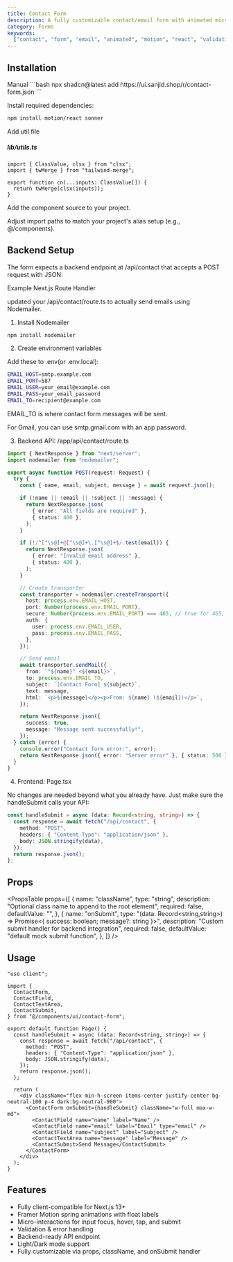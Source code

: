 ```yaml
---
title: Contact Form
description: A fully customizable contact/email form with animated micro-interactions, validation, and backend integration with Nodemailer.
category: Forms
keywords:
  ["contact", "form", "email", "animated", "motion", "react", "validation"]
---
```


<CodePreview name="contact-form" />

## Installation

<CodeTabs>

<TabsList>
  <TabsTrigger value="cli">
    <Shadcn />
  </TabsTrigger>
  <TabsTrigger value="manual">Manual</TabsTrigger>
</TabsList>

<TabsContent value="cli">
```bash
npx shadcn@latest add https://ui.sanjid.shop/r/contact-form.json
```
</TabsContent> <TabsContent value="manual"> <Steps>

<Step>Install required dependencies:</Step>

```bash
npm install motion/react sonner
```

<Step>Add util file</Step>

##### lib/utils.ts

```tsx
import { ClassValue, clsx } from "clsx";
import { twMerge } from "tailwind-merge";

export function cn(...inputs: ClassValue[]) {
  return twMerge(clsx(inputs));
}
```

<Step>Add the component source to your project.</Step>

<ComponentSource name="contact-form" title="components/ui/contact-form.tsx" />

<Step>
  Adjust import paths to match your project's alias setup (e.g., @/components).
</Step>

</Steps> </TabsContent> </CodeTabs>

## Backend Setup

The form expects a backend endpoint at /api/contact that accepts a POST request with JSON:

Example Next.js Route Handler

updated your <InlinePre>/api/contact/route.ts</InlinePre> to actually send emails using Nodemailer.

1. Install Nodemailer

```bash
npm install nodemailer
```

2. Create environment variables

Add these to <InlinePre>.env</InlinePre>(or <InlinePre>.env.local</InlinePre>):

```bash
EMAIL_HOST=smtp.example.com
EMAIL_PORT=587
EMAIL_USER=your_email@example.com
EMAIL_PASS=your_email_password
EMAIL_TO=recipient@example.com
```

EMAIL_TO is where contact form messages will be sent.

For Gmail, you can use smtp.gmail.com with an app password.

3. Backend API: <InlinePre>/app/api/contact/route.ts</InlinePre>

```ts
import { NextResponse } from "next/server";
import nodemailer from "nodemailer";

export async function POST(request: Request) {
  try {
    const { name, email, subject, message } = await request.json();

    if (!name || !email || !subject || !message) {
      return NextResponse.json(
        { error: "All fields are required" },
        { status: 400 },
      );
    }

    if (!/^[^\s@]+@[^\s@]+\.[^\s@]+$/.test(email)) {
      return NextResponse.json(
        { error: "Invalid email address" },
        { status: 400 },
      );
    }

    // Create transporter
    const transporter = nodemailer.createTransport({
      host: process.env.EMAIL_HOST,
      port: Number(process.env.EMAIL_PORT),
      secure: Number(process.env.EMAIL_PORT) === 465, // true for 465, false for other ports
      auth: {
        user: process.env.EMAIL_USER,
        pass: process.env.EMAIL_PASS,
      },
    });

    // Send email
    await transporter.sendMail({
      from: `"${name}" <${email}>`,
      to: process.env.EMAIL_TO,
      subject: `[Contact Form] ${subject}`,
      text: message,
      html: `<p>${message}</p><p>From: ${name} (${email})</p>`,
    });

    return NextResponse.json({
      success: true,
      message: "Message sent successfully!",
    });
  } catch (error) {
    console.error("Contact form error:", error);
    return NextResponse.json({ error: "Server error" }, { status: 500 });
  }
}
```

4. Frontend: <InlinePre>Page.tsx</InlinePre>

No changes are needed beyond what you already have. Just make sure the handleSubmit calls your API:

```ts
const handleSubmit = async (data: Record<string, string>) => {
  const response = await fetch("/api/contact", {
    method: "POST",
    headers: { "Content-Type": "application/json" },
    body: JSON.stringify(data),
  });
  return response.json();
};
```

## Props

<PropsTable
  props={[
    {
      name: "className",
      type: "string",
      description: "Optional class name to append to the root element",
      required: false,
      defaultValue: "",
    },
    {
      name: "onSubmit",
      type: "(data: Record<string,string>) => Promise<{ success: boolean; message?: string }>",
      description: "Custom submit handler for backend integration",
      required: false,
      defaultValue: "default mock submit function",
    },
  ]}
/>

## Usage

```tsx
"use client";

import {
  ContactForm,
  ContactField,
  ContactTextArea,
  ContactSubmit,
} from "@/components/ui/contact-form";

export default function Page() {
  const handleSubmit = async (data: Record<string, string>) => {
    const response = await fetch("/api/contact", {
      method: "POST",
      headers: { "Content-Type": "application/json" },
      body: JSON.stringify(data),
    });
    return response.json();
  };

  return (
    <div className="flex min-h-screen items-center justify-center bg-neutral-100 p-4 dark:bg-neutral-900">
      <ContactForm onSubmit={handleSubmit} className="w-full max-w-md">
        <ContactField name="name" label="Name" />
        <ContactField name="email" label="Email" type="email" />
        <ContactField name="subject" label="Subject" />
        <ContactTextArea name="message" label="Message" />
        <ContactSubmit>Send Message</ContactSubmit>
      </ContactForm>
    </div>
  );
}
```

## Features

- Fully client-compatible for Next.js 13+
- Framer Motion spring animations with float labels
- Micro-interactions for input focus, hover, tap, and submit
- Validation & error handling
- Backend-ready API endpoint
- Light/Dark mode support
- Fully customizable via props, className, and onSubmit handler
